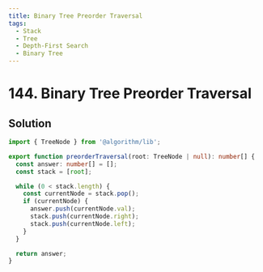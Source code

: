 ```yaml
---
title: Binary Tree Preorder Traversal
tags:
  - Stack
  - Tree
  - Depth-First Search
  - Binary Tree
---
```


# 144. Binary Tree Preorder Traversal

<Badges>
  <LevelBadge level="easy" />
  <TopicBadge name="Stack" slug="stack" />
  <TopicBadge name="Tree" slug="tree" />
  <TopicBadge name="Depth-First Search" slug="depth-first-search" />
  <TopicBadge name="Binary Tree" slug="binary-tree" />
</Badges>

## Solution

```typescript filename="solution.ts" copy
import { TreeNode } from '@algorithm/lib';

export function preorderTraversal(root: TreeNode | null): number[] {
  const answer: number[] = [];
  const stack = [root];

  while (0 < stack.length) {
    const currentNode = stack.pop();
    if (currentNode) {
      answer.push(currentNode.val);
      stack.push(currentNode.right);
      stack.push(currentNode.left);
    }
  }

  return answer;
}
```

<ProblemLink
  codingSite="leetcode"
  href="https://leetcode.com/problems/binary-tree-preorder-traversal"
  title="Binary Tree Preorder Traversal"
/>
